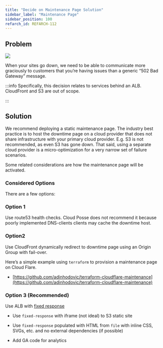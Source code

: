 ```yaml
---
title: "Decide on Maintenance Page Solution"
sidebar_label: "Maintenance Page"
sidebar_position: 100
refarch_id: REFARCH-112
---
```


## Problem

<img src="/assets/refarch/image-20211109-195645.png" /><br/>

When your sites go down, we need to be able to communicate more graciously to customers that you’re having issues than a generic “502 Bad Gateway” message.

:::info
Specifically, this decision relates to services behind an ALB. CloudFront and S3 are out of scope.

:::

## Solution

We recommend deploying a static maintenance page. The industry best practice is to host the downtime page on a cloud provider that does not share infrastructure with your primary cloud provider. E.g. S3 is not recommended, as even S3 has gone down.  That said, using a separate cloud provider is a micro-optimization for a very narrow set of failure scenarios.

Some related considerations are how the maintenance page will be activated.

### Considered Options

There are a few options:

### Option 1

Use route53 health checks. Cloud Posse does not recommend it because poorly implemented DNS-clients clients may cache the downtime host.

### Option2

Use CloudFront dynamically redirect to downtime page using an Origin Group with fail-over.

Here’s a simple example using `terraform` to provision a maintenance page on Cloud Flare.

- [https://github.com/adinhodovic/terraform-cloudflare-maintenance](https://github.com/adinhodovic/terraform-cloudflare-maintenance)

### Option 3 (Recommended)

Use ALB with [fixed response](https://docs.aws.amazon.com/elasticloadbalancing/latest/application/load-balancer-listeners.html#fixed-response-actions)

- Use `fixed-response` with iframe (not ideal) to S3 static site

- Use `fixed-response` populated with HTML from `file` with inline CSS, SVGs, etc. and no external dependencies (if possible)

- Add GA code for analytics


